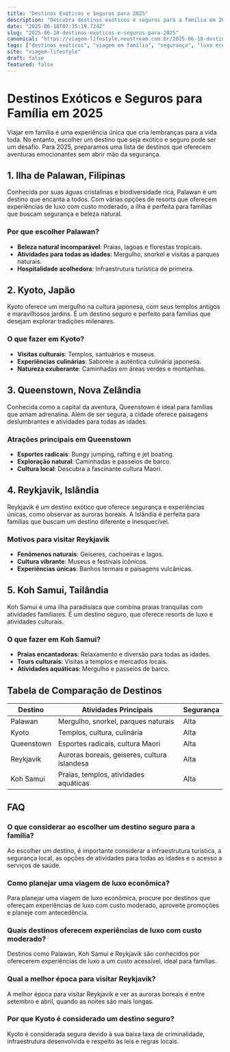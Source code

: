 ```yaml
---
title: "Destinos Exóticos e Seguros para 2025"
description: "Descubra destinos exóticos e seguros para a família em 2025. Planeje férias únicas e memoráveis!"
date: "2025-06-18T07:35:19.724Z"
slug: "2025-06-18-destinos-exoticos-e-seguros-para-2025"
canonical: "https://viagem-lifestyle.neostream.com.br/2025-06-18-destinos-exoticos-e-seguros-para-2025"
tags: ["destinos exóticos", "viagem em família", "segurança", "luxo econômico"]
site: "viagem-lifestyle"
draft: false
featured: false
---
```


# Destinos Exóticos e Seguros para Família em 2025

Viajar em família é uma experiência única que cria lembranças para a vida toda. No entanto, escolher um destino que seja exótico e seguro pode ser um desafio. Para 2025, preparamos uma lista de destinos que oferecem aventuras emocionantes sem abrir mão da segurança.

## 1. Ilha de Palawan, Filipinas

Conhecida por suas águas cristalinas e biodiversidade rica, Palawan é um destino que encanta a todos. Com várias opções de resorts que oferecem experiências de luxo com custo moderado, a ilha é perfeita para famílias que buscam segurança e beleza natural.

### Por que escolher Palawan?
- **Beleza natural incomparável**: Praias, lagoas e florestas tropicais.
- **Atividades para todas as idades**: Mergulho, snorkel e visitas a parques naturais.
- **Hospitalidade acolhedora**: Infraestrutura turística de primeira.

## 2. Kyoto, Japão

Kyoto oferece um mergulho na cultura japonesa, com seus templos antigos e maravilhosos jardins. É um destino seguro e perfeito para famílias que desejam explorar tradições milenares.

### O que fazer em Kyoto?
- **Visitas culturais**: Templos, santuários e museus.
- **Experiências culinárias**: Saboreie a autêntica culinária japonesa.
- **Natureza exuberante**: Caminhadas em áreas verdes e montanhas.

## 3. Queenstown, Nova Zelândia

Conhecida como a capital da aventura, Queenstown é ideal para famílias que amam adrenalina. Além de ser segura, a cidade oferece paisagens deslumbrantes e atividades para todas as idades.

### Atrações principais em Queenstown
- **Esportes radicais**: Bungy jumping, rafting e jet boating.
- **Exploração natural**: Caminhadas e passeios de barco.
- **Cultura local**: Descubra a fascinante cultura Maori.

## 4. Reykjavik, Islândia

Reykjavik é um destino exótico que oferece segurança e experiências únicas, como observar as auroras boreais. A Islândia é perfeita para famílias que buscam um destino diferente e inesquecível.

### Motivos para visitar Reykjavik
- **Fenômenos naturais**: Geiseres, cachoeiras e lagos.
- **Cultura vibrante**: Museus e festivais icônicos.
- **Experiências únicas**: Banhos termais e paisagens vulcânicas.

## 5. Koh Samui, Tailândia

Koh Samui é uma ilha paradisíaca que combina praias tranquilas com atividades familiares. É um destino seguro, que oferece resorts de luxo e atividades culturais.

### O que fazer em Koh Samui?
- **Praias encantadoras**: Relaxamento e diversão para todas as idades.
- **Tours culturais**: Visitas a templos e mercados locais.
- **Atividades aquáticas**: Mergulho e passeios de barco.

## Tabela de Comparação de Destinos

| Destino       | Atividades Principais                       | Segurança |
|---------------|---------------------------------------------|-----------|
| Palawan       | Mergulho, snorkel, parques naturais         | Alta      |
| Kyoto         | Templos, cultura, culinária                 | Alta      |
| Queenstown    | Esportes radicais, cultura Maori            | Alta      |
| Reykjavik     | Auroras boreais, geiseres, cultura islandesa| Alta      |
| Koh Samui     | Praias, templos, atividades aquáticas       | Alta      |

## FAQ

### O que considerar ao escolher um destino seguro para a família?
Ao escolher um destino, é importante considerar a infraestrutura turística, a segurança local, as opções de atividades para todas as idades e o acesso a serviços de saúde.

### Como planejar uma viagem de luxo econômica?
Para planejar uma viagem de luxo econômica, procure por destinos que ofereçam experiências de luxo com custo moderado, aproveite promoções e planeje com antecedência.

### Quais destinos oferecem experiências de luxo com custo moderado?
Destinos como Palawan, Koh Samui e Reykjavik são conhecidos por oferecerem experiências de luxo a um custo acessível, ideal para famílias.

### Qual a melhor época para visitar Reykjavik?
A melhor época para visitar Reykjavik e ver as auroras boreais é entre setembro e abril, quando as noites são mais longas.

### Por que Kyoto é considerado um destino seguro?
Kyoto é considerada segura devido à sua baixa taxa de criminalidade, infraestrutura desenvolvida e respeito às leis e regras locais.